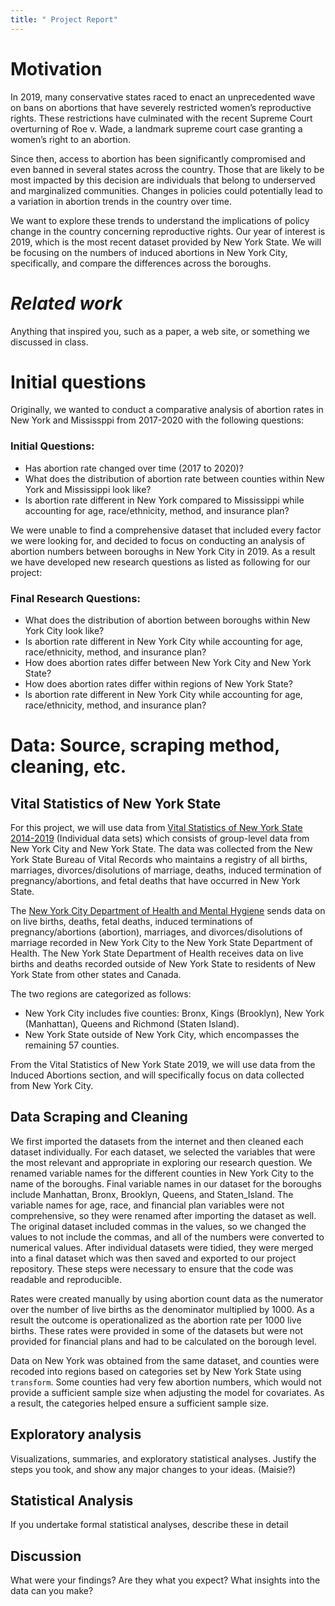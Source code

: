 ```yaml
---
title: " Project Report"
---
```


# **Motivation**

In 2019, many conservative states raced to enact an unprecedented wave on bans on abortions that have severely restricted women’s reproductive rights. These restrictions have culminated with the recent Supreme Court overturning of Roe v. Wade, a landmark supreme court case granting a women’s right to an abortion. 

Since then, access to abortion has been significantly compromised and even banned in several states across the country. Those that are likely to be most impacted by this decision are individuals that belong to underserved and marginalized communities. Changes in policies could potentially lead to a variation in abortion trends in the country over time.  

We want to explore these trends to understand the implications of policy change in the country concerning reproductive rights. Our year of interest is 2019, which is the most recent dataset provided by New York State. We will be focusing on the numbers of induced abortions in New York City, specifically, and compare the differences across the boroughs. 

# *Related work* 

Anything that inspired you, such as a paper, a web site, or something we discussed in class.

# **Initial questions**

Originally, we wanted to conduct a comparative analysis of abortion rates in New York and Mississppi from 2017-2020 with the following questions:

### Initial Questions:
* Has abortion rate changed over time (2017 to 2020)?
* What does the distribution of abortion rate between counties within New York and Mississippi look like?
* Is abortion rate different in New York compared to Mississippi while accounting for age, race/ethnicity, method, and insurance plan?

We were unable to find a comprehensive dataset that included every factor we were looking for, and decided to focus on conducting an analysis of abortion numbers between boroughs in New York City in 2019. As a result we have developed new research questions as listed as following for our project:

### Final Research Questions:

* What does the distribution of abortion between boroughs within New York City look like?
* Is abortion rate different in New York City while accounting for age, race/ethnicity, method, and insurance plan?
* How does abortion rates differ between New York City and New York State?
* How does abortion rates differ within regions of New York State?
* Is abortion rate different in New York City while accounting for age, race/ethnicity, method, and insurance plan?

# **Data: Source, scraping method, cleaning, etc.**

## Vital Statistics of New York State

For this project, we will use data from [Vital Statistics of New York State 2014-2019](https://www.health.ny.gov/statistics/vital_statistics/) (Individual data sets) which consists of group-level data from New York City and New York State. The data was collected from the New York State Bureau of Vital Records who maintains a registry of all births, marriages, divorces/disolutions of marriage, deaths, induced termination of pregnancy/abortions, and fetal deaths that have occurred in New York State. 

The [New York City Department of Health and Mental Hygiene](https://www.health.ny.gov/health_care/medicaid/redesign/ehr/registry/nycdohmh.htm) sends data on on live births, deaths, fetal deaths, induced terminations of pregnancy/abortions (abortion), marriages, and divorces/disolutions of marriage recorded in New York City to the New York State Department of Health. The New York State Department of Health receives data on live births and deaths recorded outside of New York State to residents of New York State from other states and Canada.

The two regions are categorized as follows:

- New York City includes five counties: Bronx, Kings (Brooklyn), New York (Manhattan), Queens and Richmond (Staten Island). 
- New York State outside of New York City, which encompasses the remaining 57 counties.

From the Vital Statistics of New York State 2019, we will use data from the Induced Abortions section, and will specifically focus on data collected from New York City. 

## Data Scraping and Cleaning 

We first imported the datasets from the internet and then cleaned each dataset individually. For each dataset, we selected the variables that were the most relevant and appropriate in exploring our research question. We renamed variable names for the different counties in New York City to the name of the boroughs. Final variable names in our dataset for the boroughs include Manhattan, Bronx, Brooklyn, Queens, and Staten_Island. The variable names for age, race, and financial plan variables were not comprehensive, so they were renamed after importing the dataset as well. The original dataset included commas in the values, so we changed the values to not include the commas, and all of the numbers were converted to numerical values. After individual datasets were tidied, they were merged into a final dataset which was then saved and exported to our project repository. These steps were necessary to ensure that the code was readable and reproducible. 

Rates were created manually by using abortion count data as the numerator over the number of live births as the denominator multiplied by 1000. As a result the outcome is operationalized as the abortion rate per 1000 live births. These rates were provided in some of the datasets but were not provided for financial plans and had to be calculated on the borough level.

Data on New York was obtained from the same dataset, and counties were recoded into regions based on categories set by New York State using `transform`. Some counties had very few abortion numbers, which would not provide a sufficient sample size when adjusting the model for covariates. As a result, the categories helped ensure a sufficient sample size. 

## Exploratory analysis

Visualizations, summaries, and exploratory statistical analyses. Justify the steps you took, and show any major changes to your ideas. (Maisie?)

## Statistical Analysis

If you undertake formal statistical analyses, describe these in detail


## Discussion
What were your findings? Are they what you expect? What insights into the data can you make?

